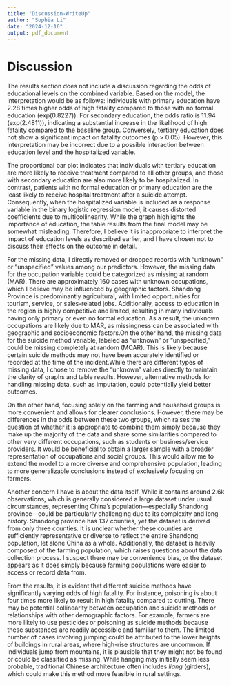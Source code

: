 ```yaml
---
title: "Discussion-WriteUp"
author: "Sophia Li"
date: "2024-12-16"
output: pdf_document
---
```


# Discussion

The results section does not include a discussion regarding the odds of educational levels on the combined variable. Based on the model, the interpretation would be as follows: Individuals with primary education have 2.28 times higher odds of high fatality compared to those with no formal education (exp(0.8227)). For secondary education, the odds ratio is 11.94 (exp(2.4811)), indicating a substantial increase in the likelihood of high fatality compared to the baseline group. Conversely, tertiary education does not show a significant impact on fatality outcomes (p > 0.05). However, this interpretation may be incorrect due to a possible interaction between education level and the hospitalized variable. 

The proportional bar plot indicates that individuals with tertiary education are more likely to receive treatment compared to all other groups, and those with secondary education are also more likely to be hospitalized. In contrast, patients with no formal education or primary education are the least likely to receive hospital treatment after a suicide attempt. Consequently, when the hospitalized variable is included as a response variable in the binary logistic regression model, it causes distorted coefficients due to multicollinearity. While the graph highlights the importance of education, the table results from the final model may be somewhat misleading. Therefore, I believe it is inappropriate to interpret the impact of education levels as described earlier, and I have chosen not to discuss their effects on the outcome in detail. 

For the missing data, I directly removed or dropped records with "unknown" or "unspecified" values among our predictors. However, the missing data for the occupation variable could be categorized as missing at random (MAR). There are approximately 160 cases with unknown occupations, which I believe may be influenced by geographic factors. Shandong Province is predominantly agricultural, with limited opportunities for tourism, service, or sales-related jobs. Additionally, access to education in the region is highly competitive and limited, resulting in many individuals having only primary or even no formal education. As a result, the unknown occupations are likely due to MAR, as missingness can be associated with geographic and socioeconomic factors.On the other hand, the missing data for the suicide method variable, labeled as "unknown" or "unspecified," could be missing completely at random (MCAR). This is likely because certain suicide methods may not have been accurately identified or recorded at the time of the incident.While there are different types of missing data, I chose to remove the "unknown" values directly to maintain the clarity of graphs and table results. However, alternative methods for handling missing data, such as imputation, could potentially yield better outcomes.

On the other hand, focusing solely on the farming and household groups is more convenient and allows for clearer conclusions. However, there may be differences in the odds between these two groups, which raises the question of whether it is appropriate to combine them simply because they make up the majority of the data and share some similarities compared to other very different occupations, such as students or business/service providers. It would be beneficial to obtain a larger sample with a broader representation of occupations and social groups. This would allow me to extend the model to a more diverse and comprehensive population, leading to more generalizable conclusions instead of exclusively focusing on farmers.

Another concern I have is about the data itself. While it contains around 2.6k observations, which is generally considered a large dataset under usual circumstances, representing China’s population—especially Shandong province—could be particularly challenging due to its complexity and long history. Shandong province has 137 counties, yet the dataset is derived from only three counties. It is unclear whether these counties are sufficiently representative or diverse to reflect the entire Shandong population, let alone China as a whole. Additionally, the dataset is heavily composed of the farming population, which raises questions about the data collection process. I suspect there may be convenience bias, or the dataset appears as it does simply because farming populations were easier to access or record data from.

From the results, it is evident that different suicide methods have significantly varying odds of high fatality. For instance, poisoning is about four times more likely to result in high fatality compared to cutting. There may be potential collinearity between occupation and suicide methods or relationships with other demographic factors. For example, farmers are more likely to use pesticides or poisoning as suicide methods because these substances are readily accessible and familiar to them. The limited number of cases involving jumping could be attributed to the lower heights of buildings in rural areas, where high-rise structures are uncommon. If individuals jump from mountains, it is plausible that they might not be found or could be classified as missing. While hanging may initially seem less probable, traditional Chinese architecture often includes *liang* (girders), which could make this method more feasible in rural settings.









